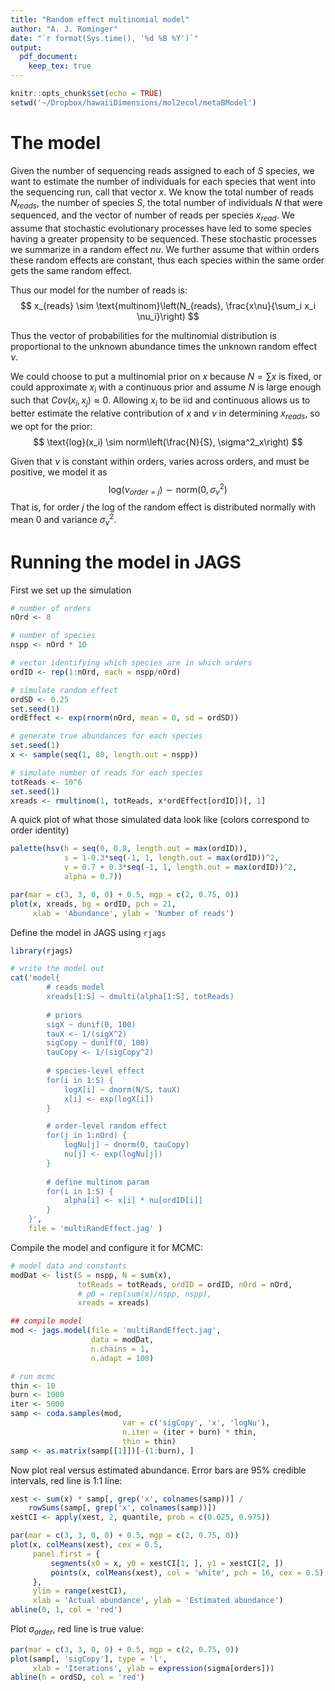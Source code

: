 ```yaml
---
title: "Random effect multinomial model"
author: "A. J. Rominger"
date: "`r format(Sys.time(), '%d %B %Y')`"
output:
  pdf_document:
    keep_tex: true
---
```


```r
knitr::opts_chunk$set(echo = TRUE)
setwd('~/Dropbox/hawaiiDimensions/mol2ecol/metaBModel')
```

# The model

Given the number of sequencing reads assigned to each of $S$ species, we want to estimate the number of individuals for each species that went into the sequencing run, call that vector $x$. We know the total number of reads $N_{reads}$, the number of species $S$, the total number of individuals $N$ that were sequenced, and the vector of number of reads per species $x_{read}$. We assume that stochastic evolutionary processes have led to some species having a greater propensity to be sequenced.  These stochastic processes we summarize in a random effect $nu$.  We further assume that within orders these random effects are constant, thus each species within the same order gets the same random effect.

Thus our model for the number of reads is:
$$
x_{reads} \sim \text{multinom}\left(N_{reads}, \frac{x\nu}{\sum_i x_i \nu_i}\right)
$$

Thus the vector of probabilities for the multinomial distribution is proportional to the unknown abundance times the unknown random effect $\nu$.  

We could choose to put a multinomial prior on $x$ because $N = \sum x$ is fixed, or could approximate $x_i$ with a continuous prior and assume $N$ is large enough such that $Cov(x_i, x_j) \approx 0$. Allowing $x_i$ to be iid and continuous allows us to better estimate the relative contribution of $x$ and $\nu$ in determining $x_{reads}$, so we opt for the prior:
$$
\text{log}(x_i) \sim norm\left(\frac{N}{S}, \sigma^2_x\right)
$$

Given that $\nu$ is constant within orders, varies across orders, and must be positive, we model it as
$$
\text{log}(\nu_{order=j}) \sim \text{norm}(0, \sigma^2_{\nu})
$$
That is, for order $j$ the log of the random effect is distributed normally with mean 0 and variance $\sigma^2_{\nu}$.



# Running the model in JAGS

First we set up the simulation

```r
# number of orders
nOrd <- 8

# number of species
nspp <- nOrd * 10

# vector identifying which species are in which orders
ordID <- rep(1:nOrd, each = nspp/nOrd)

# simulate random effect
ordSD <- 0.25
set.seed(1)
ordEffect <- exp(rnorm(nOrd, mean = 0, sd = ordSD))

# generate true abundances for each species
set.seed(1)
x <- sample(seq(1, 80, length.out = nspp))

# simulate number of reads for each species
totReads <- 10^6
set.seed(1)
xreads <- rmultinom(1, totReads, x*ordEffect[ordID])[, 1]
```

A quick plot of what those simulated data look like (colors correspond to order identity)

```r
palette(hsv(h = seq(0, 0.8, length.out = max(ordID)), 
            s = 1-0.3*seq(-1, 1, length.out = max(ordID))^2, 
            v = 0.7 + 0.3*seq(-1, 1, length.out = max(ordID))^2, 
            alpha = 0.7))

par(mar = c(3, 3, 0, 0) + 0.5, mgp = c(2, 0.75, 0))
plot(x, xreads, bg = ordID, pch = 21, 
     xlab = 'Abundance', ylab = 'Number of reads')
```

Define the model in JAGS using `rjags`

```r
library(rjags)

# write the model out
cat('model{
        # reads model
        xreads[1:S] ~ dmulti(alpha[1:S], totReads)
    
        # priors
        sigX ~ dunif(0, 100)
        tauX <- 1/(sigX^2)
        sigCopy ~ dunif(0, 100)
        tauCopy <- 1/(sigCopy^2)
    
        # species-level effect
        for(i in 1:S) {
            logX[i] ~ dnorm(N/S, tauX)
            x[i] <- exp(logX[i])
        }

        # order-level random effect
        for(j in 1:nOrd) {
            logNu[j] ~ dnorm(0, tauCopy)
            nu[j] <- exp(logNu[j])
        }
    
        # define multinom param
        for(i in 1:S) {
            alpha[i] <- x[i] * nu[ordID[i]]
        }
    }',
    file = 'multiRandEffect.jag' )
```

Compile the model and configure it for MCMC:

```r
# model data and constants
modDat <- list(S = nspp, N = sum(x), 
               totReads = totReads, ordID = ordID, nOrd = nOrd,
               # p0 = rep(sum(x)/nspp, nspp), 
               xreads = xreads)

## compile model
mod <- jags.model(file = 'multiRandEffect.jag',
                  data = modDat,
                  n.chains = 1,
                  n.adapt = 100)

# run mcmc
thin <- 10
burn <- 1000
iter <- 5000
samp <- coda.samples(mod,
                         var = c('sigCopy', 'x', 'logNu'),
                         n.iter = (iter + burn) * thin,
                         thin = thin)
samp <- as.matrix(samp[[1]])[-(1:burn), ]
```

Now plot real versus estimated abundance.  Error bars are 95% credible intervals, red line is 1:1 line:

```r
xest <- sum(x) * samp[, grep('x', colnames(samp))] / 
    rowSums(samp[, grep('x', colnames(samp))])
xestCI <- apply(xest, 2, quantile, prob = c(0.025, 0.975))

par(mar = c(3, 3, 0, 0) + 0.5, mgp = c(2, 0.75, 0))
plot(x, colMeans(xest), cex = 0.5,
     panel.first = {
         segments(x0 = x, y0 = xestCI[1, ], y1 = xestCI[2, ])
         points(x, colMeans(xest), col = 'white', pch = 16, cex = 0.5)
     }, 
     ylim = range(xestCI), 
     xlab = 'Actual abundance', ylab = 'Estimated abundance')
abline(0, 1, col = 'red')
```

Plot $\sigma_{order}$, red line is true value:

```r
par(mar = c(3, 3, 0, 0) + 0.5, mgp = c(2, 0.75, 0))
plot(samp[, 'sigCopy'], type = 'l', 
     xlab = 'Iterations', ylab = expression(sigma[orders]))
abline(h = ordSD, col = 'red')
```
